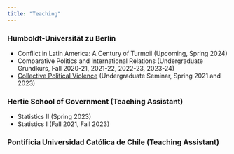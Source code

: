 ```yaml
---
title: "Teaching"
---
```


### Humboldt-Universität zu Berlin

-   Conflict in Latin America: A Century of Turmoil (Upcoming, Spring 2024)
-   Comparative Politics and International Relations (Undergraduate Grundkurs, Fall 2020-21, 2021-22, 2022-23, 2023-24)
-   [Collective Political Violence](Syllabus_CPV.pdf) (Undergraduate Seminar, Spring 2021 and 2023)

### Hertie School of Government (Teaching Assistant)

-   Statistics II (Spring 2023)
-   Statistics I (Fall 2021, Fall 2023)

### Pontificia Universidad Católica de Chile (Teaching Assistant)
